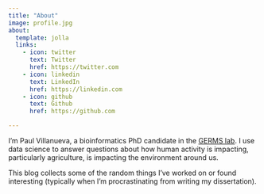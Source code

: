 ```yaml
---
title: "About"
image: profile.jpg
about:
  template: jolla
  links:
    - icon: twitter
      text: Twitter
      href: https://twitter.com
    - icon: linkedin
      text: LinkedIn
      href: https://linkedin.com
    - icon: github
      text: Github
      href: https://github.com

---
```


I'm Paul Villanueva, a bioinformatics PhD candidate in the [GERMS lab](http://www.germslab.org/). I use data science to answer questions about how human activity is impacting, particularly agriculture, is impacting the environment around us. 

This blog collects some of the random things I've worked on or found interesting (typically when I'm procrastinating from writing my dissertation).